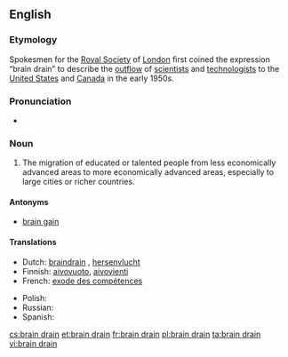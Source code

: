 ==English==

===Etymology===
Spokesmen for the [[w:Royal Society|Royal Society]] of [[London]] first coined the expression “brain drain” to describe the [[outflow]] of [[scientist]]s and [[technologist]]s to the [[United States]] and [[Canada]] in the early 1950s.

===Pronunciation===
* {{enPR|brān-drān}}

===Noun===
{{en-noun|pl=brain drains|sg=[[brain]] [[drain]]}}

# The migration of educated or talented people from less economically advanced areas to more economically advanced areas, especially to large cities or richer countries.

====Antonyms====
* [[brain gain]]

====Translations====
{{trans-top}}
* Dutch: [[braindrain]] {{m}}, [[hersenvlucht]]
* Finnish: [[aivovuoto]], [[aivovienti]]
* French: [[exode des compétences]] {{m}}
{{trans-mid}}
* Polish: {{t|pl|dranaż mózgów|m}}
* Russian: {{t-|ru|утечка мозгов|f|sc=Cyrl}}
* Spanish: {{t-|es|fuga de cerebros|f}}
{{trans-bottom}}

[[cs:brain drain]]
[[et:brain drain]]
[[fr:brain drain]]
[[pl:brain drain]]
[[ta:brain drain]]
[[vi:brain drain]]